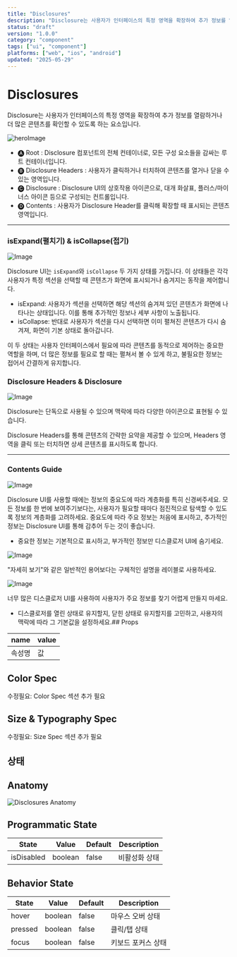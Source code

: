 ```yaml
---
title: "Disclosures"
description: "Disclosure는 사용자가 인터페이스의 특정 영역을 확장하여 추가 정보를 열람하거나 더 많은 콘텐츠를 확인할 수 있도록 하는 요소입니다."
status: "draft"
version: "1.0.0"
category: "component"
tags: ["ui", "component"]
platforms: ["web", "ios", "android"]
updated: "2025-05-29"
---
```


# Disclosures

Disclosure는 사용자가 인터페이스의 특정 영역을 확장하여 추가 정보를 열람하거나 더 많은 콘텐츠를 확인할 수 있도록 하는 요소입니다. 

![heroImage](https://img.29cm.co.kr/next-edition/2024/08/26/52a0e84c3ed34d79b3707f71ad0b8627_20240826154603.jpg)

- 🅐 Root : Disclosure 컴포넌트의 전체 컨테이너로, 모든 구성 요소들을 감싸는 루트 컨테이너입니다.
- 🅑 Disclosure Headers : 사용자가 클릭하거나 터치하여 콘텐츠를 열거나 닫을 수 있는 영역입니다.
- 🅒 Disclosure : Disclosure UI의 상호작용 아이콘으로, 대개 화살표, 플러스/마이너스 아이콘 등으로 구성되는 컨트롤입니다.
- 🅓 Contents : 사용자가 Disclosure Header를 클릭해 확장할 때 표시되는 콘텐츠 영역입니다.

---

### isExpand(펼치기) & isCollapse(접기) 

![Image](https://img.29cm.co.kr/next-edition/2024/08/26/8e9727feb17b45dd93633d876bab2148_20240826160616.gif)

Disclosure UI는 `isExpand`와 `isCollapse` 두 가지 상태를 가집니다. 이 상태들은 각각 사용자가 특정 섹션을 선택할 때 콘텐츠가 화면에 표시되거나 숨겨지는 동작을 제어합니다.

- isExpand: 사용자가 섹션을 선택하면 해당 섹션의 숨겨져 있던 콘텐츠가 화면에 나타나는 상태입니다. 이를 통해 추가적인 정보나 세부 사항이 노출됩니다.
- isCollapse: 반대로 사용자가 섹션을 다시 선택하면 이미 펼쳐진 콘텐츠가 다시 숨겨져, 화면이 기본 상태로 돌아갑니다.

이 두 상태는 사용자 인터페이스에서 필요에 따라 콘텐츠를 동적으로 제어하는 중요한 역할을 하며, 더 많은 정보를 필요로 할 때는 펼쳐서 볼 수 있게 하고, 불필요한 정보는 접어서 간결하게 유지합니다.

### Disclosure Headers & Disclosure 

![Image](https://img.29cm.co.kr/next-edition/2024/08/26/b203b04cedff4db5840ff5b984b904c1_20240826162234.jpg)

Disclosure는 단독으로 사용될 수 있으며 맥락에 따라 다양한 아이콘으로 표현될 수 있습니다.

Disclosure Headers를 통해 콘텐츠의 간략한 요약을 제공할 수 있으며, Headers 영역을 클릭 또는 터치하면 상세 콘텐츠를 표시하도록 합니다. 

---

### Contents Guide

![Image](https://img.29cm.co.kr/next-edition/2024/09/15/d68e76043cab465ebf1f30fdcd39a84b_20240915154852.jpg)

Disclosure UI를 사용할 때에는 정보의 중요도에 따라 계층화를 특히 신경써주세요. 
모든 정보를 한 번에 보여주기보다는, 사용자가 필요할 때마다 점진적으로 탐색할 수 있도록 정보의 계층화를 고려하세요. 중요도에 따라 주요 정보는 처음에 표시하고, 추가적인 정보는 Disclosure UI를 통해 감추어 두는 것이 좋습니다.

- 중요한 정보는 기본적으로 표시하고, 부가적인 정보만 디스클로저 UI에 숨기세요.

![Image](https://img.29cm.co.kr/next-edition/2024/09/15/6c1836a0084f44df9d3c7f986c644974_20240915155251.png)

"자세히 보기"와 같은 일반적인 용어보다는 구체적인 설명을 레이블로 사용하세요.

![Image](https://img.29cm.co.kr/next-edition/2024/09/15/b524f8e10ba846ebac2c6e754e93c2a1_20240915155645.png)

너무 많은 디스클로저 UI를 사용하여 사용자가 주요 정보를 찾기 어렵게 만들지 마세요.

-  디스클로저를 열린 상태로 유지할지, 닫힌 상태로 유지할지를 고민하고, 사용자의 맥락에 따라 그 기본값을 설정하세요.## Props

| name | value |
| --- | --- |
| 속성명 | 값 |

## Color Spec

수정필요: Color Spec 섹션 추가 필요

## Size & Typography Spec

수정필요: Size Spec 섹션 추가 필요

## 상태

## Anatomy

![Disclosures Anatomy](/images/components/disclosures/states/disclosures-anatomy.jpg)

## Programmatic State

| State | Value | Default | Description |
| --- | --- | --- | --- |
| isDisabled | boolean | false | 비활성화 상태 |

## Behavior State

| State | Value | Default | Description |
| --- | --- | --- | --- |
| hover | boolean | false | 마우스 오버 상태 |
| pressed | boolean | false | 클릭/탭 상태 |
| focus | boolean | false | 키보드 포커스 상태 |

